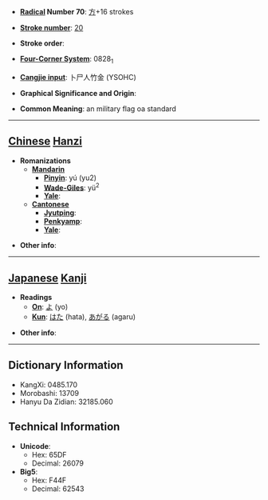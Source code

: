 * '''[[Wiktionary:Chinese radical index| Radical]] Number 70''': [[Wiktionary:Chinese radical index 方|方]]+16 strokes

* '''[[Wiktionary:Chinese total strokes index|Stroke number]]''': [[Wiktionary:Chinese total strokes index 20|20]]

* '''Stroke order''': 

* '''[[Wiktionary:Chinese four corner index|Four-Corner System]]''': 0828<sub>1</sub>

* '''[[Wiktionary:Chinese Cangjie index|Cangjie input]]''': 卜尸人竹金 (YSOHC)

* '''Graphical Significance and Origin''': 

* '''Common Meaning''': an military flag oa standard

----

== [[Chinese]] [[Hanzi]] ==

* '''Romanizations'''
** '''[[Mandarin]]'''
*** '''[[Pinyin]]''': yú (yu2)
*** '''[[Wade-Giles]]''': yü<sup>2</sup>
*** '''[[Yale]]''': 
** '''[[Cantonese]]'''
*** '''[[Jyutping]]''':
*** '''[[Penkyamp]]''': 
*** '''[[Yale]]''': 

* '''Other info''': 

----

== [[Japanese]] [[Kanji]] ==

* '''Readings'''
** '''[[On]]''': [[よ]] (yo)
** '''[[Kun]]''': [[はた]] (hata), [[あがる]] (agaru)

* '''Other info''':  

----

== Dictionary Information ==

* KangXi: 0485.170
* Morobashi: 13709
* Hanyu Da Zidian: 32185.060

== Technical Information ==

* '''Unicode''':
** Hex: 65DF
** Decimal: 26079
* '''Big5''':
** Hex: F44F
** Decimal: 62543